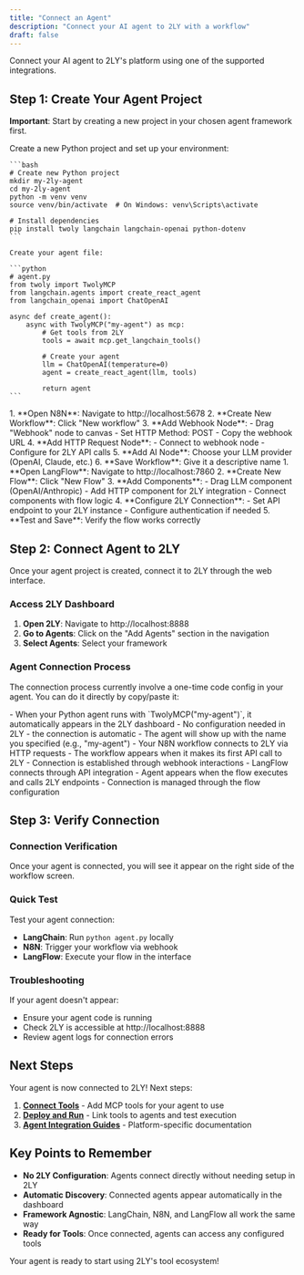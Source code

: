 ```yaml
---
title: "Connect an Agent"
description: "Connect your AI agent to 2LY with a workflow"
draft: false
---
```




Connect your AI agent to 2LY's platform using one of the supported integrations.

## Step 1: Create Your Agent Project

**Important**: Start by creating a new project in your chosen agent framework first.

<Accordions type="single">
  <Accordion title="LangChain">
    Create a new Python project and set up your environment:

    ```bash
    # Create new Python project
    mkdir my-2ly-agent
    cd my-2ly-agent
    python -m venv venv
    source venv/bin/activate  # On Windows: venv\Scripts\activate

    # Install dependencies
    pip install twoly langchain langchain-openai python-dotenv
    ```

    Create your agent file:

    ```python
    # agent.py
    from twoly import TwolyMCP
    from langchain.agents import create_react_agent
    from langchain_openai import ChatOpenAI

    async def create_agent():
        async with TwolyMCP("my-agent") as mcp:
            # Get tools from 2LY
            tools = await mcp.get_langchain_tools()
            
            # Create your agent
            llm = ChatOpenAI(temperature=0)
            agent = create_react_agent(llm, tools)
            
            return agent
    ```
  </Accordion>
  
  <Accordion title="N8N">
    1. **Open N8N**: Navigate to http://localhost:5678
    2. **Create New Workflow**: Click "New workflow"
    3. **Add Webhook Node**: 
       - Drag "Webhook" node to canvas
       - Set HTTP Method: POST
       - Copy the webhook URL
    4. **Add HTTP Request Node**:
       - Connect to webhook node
       - Configure for 2LY API calls
    5. **Add AI Node**: Choose your LLM provider (OpenAI, Claude, etc.)
    6. **Save Workflow**: Give it a descriptive name
  </Accordion>
  
  <Accordion title="LangFlow">
    1. **Open LangFlow**: Navigate to http://localhost:7860
    2. **Create New Flow**: Click "New Flow"
    3. **Add Components**:
       - Drag LLM component (OpenAI/Anthropic)
       - Add HTTP component for 2LY integration
       - Connect components with flow logic
    4. **Configure 2LY Connection**:
       - Set API endpoint to your 2LY instance
       - Configure authentication if needed
    5. **Test and Save**: Verify the flow works correctly
  </Accordion>
</Accordions>

## Step 2: Connect Agent to 2LY

Once your agent project is created, connect it to 2LY through the web interface.

### Access 2LY Dashboard

1. **Open 2LY**: Navigate to http://localhost:8888
2. **Go to Agents**: Click on the "Add Agents" section in the navigation
3. **Select Agents**: Select your framework

### Agent Connection Process

The connection process currently involve a one-time code config in your agent. You can do it directly by copy/paste it:

<Accordions type="single">
  <Accordion title="LangChain">
    - When your Python agent runs with `TwolyMCP("my-agent")`, it automatically appears in the 2LY dashboard
    - No configuration needed in 2LY - the connection is automatic
    - The agent will show up with the name you specified (e.g., "my-agent")
  </Accordion>
  
  <Accordion title="N8N">
    - Your N8N workflow connects to 2LY via HTTP requests
    - The workflow appears when it makes its first API call to 2LY
    - Connection is established through webhook interactions
  </Accordion>
  
  <Accordion title="LangFlow">
    - LangFlow connects through API integration
    - Agent appears when the flow executes and calls 2LY endpoints
    - Connection is managed through the flow configuration
  </Accordion>
</Accordions>

## Step 3: Verify Connection

### Connection Verification

Once your agent is connected, you will see it appear on the right side of the workflow screen.

### Quick Test

Test your agent connection:
- **LangChain**: Run `python agent.py` locally
- **N8N**: Trigger your workflow via webhook
- **LangFlow**: Execute your flow in the interface

### Troubleshooting

If your agent doesn't appear:
- Ensure your agent code is running
- Check 2LY is accessible at http://localhost:8888
- Review agent logs for connection errors

## Next Steps

Your agent is now connected to 2LY! Next steps:

1. **[Connect Tools](/your-first-toolflow/connect-tool)** - Add MCP tools for your agent to use
2. **[Deploy and Run](/your-first-toolflow/deploy-run)** - Link tools to agents and test execution  
3. **[Agent Integration Guides](/agent-integrations/langchain)** - Platform-specific documentation

## Key Points to Remember

- **No 2LY Configuration**: Agents connect directly without needing setup in 2LY
- **Automatic Discovery**: Connected agents appear automatically in the dashboard
- **Framework Agnostic**: LangChain, N8N, and LangFlow all work the same way
- **Ready for Tools**: Once connected, agents can access any configured tools

Your agent is ready to start using 2LY's tool ecosystem!